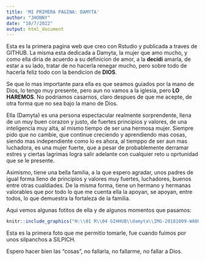 ```yaml
---
title: 'MI PRIMERA PAGINA: DAMYTA'
author: "JHONNY"
date: "10/7/2022"
output: html_document
---
```


 
Esta es la primera pagina web que creo con Rstudio y publicada a traves de GITHUB. La misma esta dedicada a Damyta, la mujer que amo mucho, y como ella diria de acuerdo a su definicion de amor, a la **decidi** amarla, de estar a su lado, tratar de no hacerla renegar mucho, pero sobre todo de hacerla feliz todo con la bendicion de **DIOS**.

Se que lo mas importante para ella es que seamos guiados por la mano de Dios, lo tengo muy presente, pero aun no vamos a la iglesia, pero **LO HAREMOS**. No podriamos casarnos, claro despues de que me acepte, de otra forma que no sea bajo la mano de Dios.

Ella (Damyta) es una persona espectacular realmente sorprendente, llena de un muy buen corazon y justo, de fuertes principios y valores, de una inteligencia muy alta, al mismo tiempo de ser una hermosa mujer. Siempre pido que no cambie, que continue creciendo y aprendiendo mas cosas, siendo mas independiente como lo es ahora, al tiemppo de ser aun mas luchadora, es una mujer fuerte, que a pesar de probablemente derramar estres y ciertas lagrimas logra salir adelante con cualquier reto u oprtunidad que se le presente.

Asimismo, tiene una bella familia, a la que espero agradar, unos padres de igual forma lleno de principios y valores muy fuertes, luchadores, buenos entre otras cualdiades. De la misma forma, tiene un hermano y hermanas valorables que por todo lo que me cuenta ella la apoyan, se apoyan, entre todos, lo que demuestra la fortaleza de la familia.

Aqui vemos algunas fotitos de ella y de algunos momentos que pasamos:


```r
knitr::include_graphics("H:\\01 R\\04 GIHHUB\\damyta\\IMG-20181009-WA0002.jpg")

```

Esta es la primera foto que me permitio tomarle, fue cuando fuimos por unos silpanchos a SILPICH.


Espero hacer bien las "cosas", no fallarla, no fallarme, no fallar a Dios.











